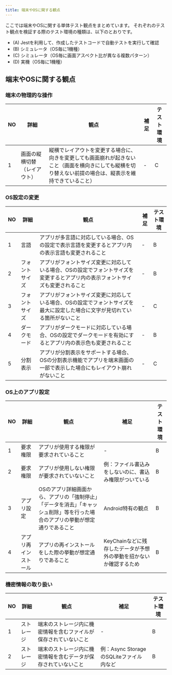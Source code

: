 ```yaml
---
title: 端末やOSに関する観点
---
```


ここでは端末やOSに関する単体テスト観点をまとめています。
それぞれのテスト観点を検証する際のテスト環境の種類は、以下のとおりです。

- (A) Jestを利用して、作成したテストコードで自動テストを実行して確認
- (B) シミュレータ（OS毎に1機種）
- (C) シミュレータ（OS毎に画面アスペクト比が異なる複数パターン）
- (D) 実機（OS毎に1機種）

## 端末やOSに関する観点

### 端末の物理的な操作

| NO | 詳細 | 観点 | 補足 | テスト環境 |
| --- | --- | --- | --- | --- |
| 1 | 画面の縦横切替（レイアウト） | 縦横でレイアウトを変更する場合に、向きを変更しても画面崩れが起きないこと（画面を横向きにしても縦横を切り替えない前提の場合は、縦表示を維持できていること） | - | C |

### OS設定の変更

| NO | 詳細 | 観点 | 補足 | テスト環境 |
| --- | --- | --- | --- | --- |
| 1 | 言語 | アプリが多言語に対応している場合、OSの設定で表示言語を変更するとアプリ内の表示言語も変更されること | - | B |
| 2 | フォントサイズ | アプリがフォントサイズ変更に対応している場合、OSの設定でフォントサイズを変更するとアプリ内の表示フォントサイズも変更されること | - | B |
| 3 | フォントサイズ | アプリがフォントサイズ変更に対応している場合、OSの設定でフォントサイズを最大に設定した場合に文字が見切れている箇所がないこと | - | C |
| 4 | ダークモード | アプリがダークモードに対応している場合、OSの設定でダークモードを有効にするとアプリ内の表示色も変更されること | - | B |
| 5 | 分割表示 | アプリが分割表示をサポートする場合、OSの分割表示機能でアプリを端末画面の一部で表示した場合にもレイアウト崩れがないこと | - | C |

### OS上のアプリ設定

| NO | 詳細 | 観点 | 補足 | テスト環境 |
| --- | --- | --- | --- | --- |
| 1 | 要求権限 | アプリが使用する権限が要求されていること | - | B |
| 2 | 要求権限 | アプリが使用しない権限が要求されていないこと | 例：ファイル書込みをしないのに、書込み権限がついている | B |
| 3 | アプリ設定 | OSのアプリ詳細画面から、アプリの「強制停止」「データを消去」「キャッシュ削除」等を行った場合のアプリの挙動が想定通りであること | Android特有の観点 | B |
| 4 | アプリ再インストール | アプリの再インストールをした際の挙動が想定通りであること | KeyChainなどに残存したデータが予想外の挙動を招かないか確認するため | B |

### 機密情報の取り扱い

| NO | 詳細 | 観点 | 補足 | テスト環境 |
| --- | --- | --- | --- | --- |
| 1 | ストレージ | 端末のストレージ内に機密情報を含むファイルが保存されていないこと | - | B |
| 2 | ストレージ | 端末のストレージ内に機密情報を含むデータが保存されていないこと | 例：Async StorageのSQLiteファイル内など | B |
